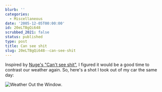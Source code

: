 ```yaml
---
blurb: ''
categories:
  - Miscellaneous
date: '2005-12-05T00:00:00'
id: 20eLTBgQi648
scrubbed_2021: false
status: published
type: post
title: Can see shit
slug: 20eLTBgQi648--can-see-shit
---
```


Inspired by [Nuge's "Can't see shit"](http://nugeworthy.blogspot.com/2005/12/cant-see-shit.html), I figured it would be a good time to contrast our weather again. So, here's a shot I took out of my car the same day:

![Weather Out the Window](/img-bin/migrated-images/weather-shot.jpg).
